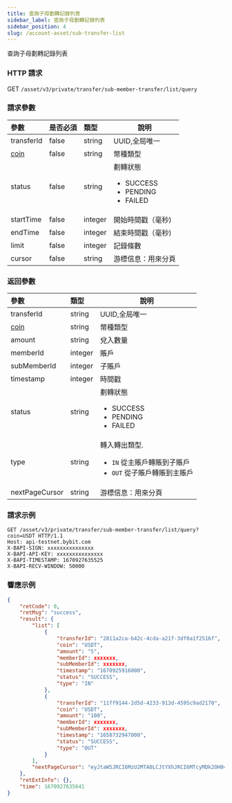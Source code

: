 ```yaml
---
title: 查詢子母劃轉記錄列表
sidebar_label: 查詢子母劃轉記錄列表
sidebar_position: 4
slug: /account-asset/sub-transfer-list
---
```



查詢子母劃轉記錄列表

### HTTP 請求
GET `/asset/v3/private/transfer/sub-member-transfer/list/query`

### 請求參數
| 參數 | 是否必須 | 類型 | 說明|
|:----- |:-------|:-----|------ |
|transferId | false |string |UUID,全局唯一 |
|[coin](enum#coin)|false|string |幣種類型 |
|status |false |string |劃轉狀態<ul><li>SUCCESS</li><li>PENDING</li><li>FAILED</li></ul>|
|startTime |false |integer |開始時間戳（毫秒) |
|endTime |false |integer |結束時間戳（毫秒) |
|limit |false |integer |記錄條數|
|cursor |false |string |游標信息：用來分頁|

### 返回參數
| 參數 | 類型 | 說明|
|:----- |:-----|----- |
|transferId |string |UUID,全局唯一 |
|[coin](enum#coin)|string |幣種類型 |
|amount |string |兌入數量 |
|memberId |integer | 賬戶 |
|subMemberId |integer|子賬戶 |
|timestamp |integer |時間戳|
|status|string |劃轉狀態<ul><li>SUCCESS</li><li>PENDING</li><li>FAILED</li> </ul>|
|type |string |轉入轉出類型.<ul><li>`IN` 從主賬戶轉賬到子賬戶</li><li>`OUT` 從子賬戶轉賬到主賬戶</li> </ul>|
|nextPageCursor |string |游標信息：用來分頁|

### 請求示例

```http
GET /asset/v3/private/transfer/sub-member-transfer/list/query?coin=USDT HTTP/1.1
Host: api-testnet.bybit.com
X-BAPI-SIGN: xxxxxxxxxxxxxxx
X-BAPI-API-KEY: xxxxxxxxxxxxxxx
X-BAPI-TIMESTAMP: 1670927635525
X-BAPI-RECV-WINDOW: 50000
```

### 響應示例

```json
{
    "retCode": 0,
    "retMsg": "success",
    "result": {
        "list": [
            {
                "transferId": "2811a2ca-b42c-4cda-a21f-3df0a1f2516f",
                "coin": "USDT",
                "amount": "5",
                "memberId": xxxxxxx,
                "subMemberId": xxxxxxx,
                "timestamp": "1670925916000",
                "status": "SUCCESS",
                "type": "IN"
            },
            {
                "transferId": "11ff9144-2d5d-4233-913d-4595c9ad2170",
                "coin": "USDT",
                "amount": "100",
                "memberId": xxxxxxx,
                "subMemberId": xxxxxxx,
                "timestamp": "1658732947000",
                "status": "SUCCESS",
                "type": "OUT"
            }
        ],
        "nextPageCursor": "eyJtaW5JRCI6MzU2MTA0LCJtYXhJRCI6MTcyMDk2OH0="
    },
    "retExtInfo": {},
    "time": 1670927635641
}
```